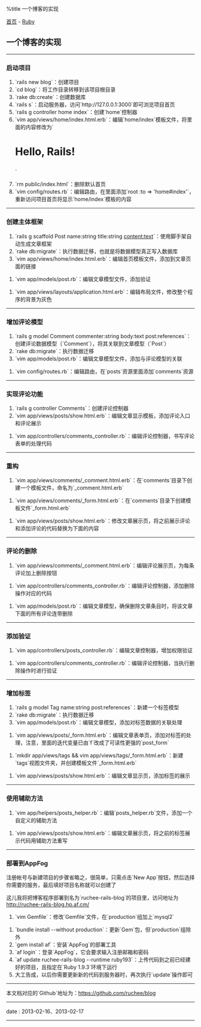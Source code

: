 %title 一个博客的实现

[[../../index|首页]] - [[index|Ruby]]
==一个博客的实现==
----
===启动项目===

# `rails new blog`：创建项目
# `cd blog`：将工作目录转移到该项目根目录
# `rake db:create`：创建数据库
# `rails s`：启动服务器，访问`http://127.0.0.1:3000`即可浏览项目首页
# `rails g controller home index`：创建`home`控制器
# `vim app/views/home/index.html.erb`：编辑`home/index`模板文件，将里面的内容修改为`<h1>Hello, Rails!</h1>`
# `rm public/index.html`：删除默认首页
# `vim config/routes.rb`：编辑路由，在里面添加`root :to => 'home#index'`，重新访问项目首页将显示`home/index`模板的内容
----
===创建主体框架===

# `rails g scaffold Post name:string title:string content:text`：使用脚手架自动生成文章框架
# `rake db:migrate`：执行数据迁移，也就是将数据模型真正写入数据库
# `vim app/views/home/index.html.erb`：编辑首页模板文件，添加到文章页面的链接
{{{class="brush: html"
<h1>Hello, Rails!</h1>
<%= link_to '我的博客', posts_path %>
}}}
# `vim app/models/post.rb`：编辑文章模型文件，添加验证
{{{class="brush: ruby"
class Post < ActiveRecord::Base

  attr_accessible :content, :name, :title

  validates :name,  :presence => true   # 必填
  validates :title, :presence => true,  # 必填
                    :length => {:minimum => 5}  # 最小长度

end
}}}
# `vim app/views/layouts/application.html.erb`：编辑布局文件，修改整个程序的背景为灰色
{{{class="brush: html"
<body style="background: #EEEEEE;">
}}}
----
===增加评论模型===

# `rails g model Comment commenter:string body:text post:references`：创建评论数据模型（`Comment`），将其关联到文章模型（`Post`）
# `rake db:migrate`：执行数据迁移
# `vim app/models/post.rb`：编辑文章模型文件，添加与评论模型的关联
{{{class="brush: ruby"
class Post < ActiveRecord::Base

  attr_accessible :content, :name, :title

  validates :name,  :presence => true   # 必填
  validates :title, :presence => true,  # 必填
                    :length => {:minimum => 5}  # 最小长度

  has_many :comments  # 添加关联，一篇文章可以对应多条评论

end
}}}
# `vim config/routes.rb`：编辑路由，在`posts`资源里面添加`comments`资源
{{{class="brush: ruby"
Blog::Application.routes.draw do

  resources :posts do
    resources :comments
  end  # do

  get "home/index"
  root :to => 'home#index'  # 设置首页

end
}}}
----
===实现评论功能===

# `rails g controller Comments`：创建评论控制器
# `vim app/views/posts/show.html.erb`：编辑文章显示模板，添加评论入口和评论展示
{{{class="brush: html"
<p id="notice"><%= notice %></p>

<p>
  <b>Name:</b>
  <%= @post.name %>
</p>

<p>
  <b>Title:</b>
  <%= @post.title %>
</p>

<p>
  <b>Content:</b>
  <%= @post.content %>
</p>

<h2>评论列表：</h2>
<% @post.comments.each do |comment| %>
  <p>
    <b>昵称：</b>
    <%= comment.commenter %>
  </p>
  <p>
    <b>评论内容：</b>
    <%= comment.body %>
  </p>
<% end %>

<h2>添加评论：</h2>
<%= form_for([@post, @post.comments.build]) do |f| %>
  <div class="field">
    <%= f.label '昵称' %><br>
    <%= f.text_field :commenter %>
  </div>
  <div class="field">
    <%= f.label '评论内容' %><br>
    <%= f.text_area :body %>
  </div>
  <div class="actions">
    <%= f.submit '提交评论' %>
  </div>
<% end %>

<%= link_to 'Edit', edit_post_path(@post) %> |
<%= link_to 'Back', posts_path %>
}}}
# `vim app/controllers/comments_controller.rb`：编辑评论控制器，书写评论表单的处理代码
{{{class="brush: ruby"
class CommentsController < ApplicationController

  def create
    @post = Post.find(params[:post_id])  # 获取文章句柄
    @comment = @post.comments.create(params[:comment])  # 保存表单数据

    redirect_to post_path(@post)  # 处理成功，转向当前文章展示页
  end  # function

end
}}}
----
===重构===

# `vim app/views/comments/_comment.html.erb`：在`comments`目录下创建一个模板文件，命名为`_comment.html.erb`
{{{class="brush: html"
<p>
  <b>昵称：</b>
  <%= comment.commenter %>
</p>

<p>
  <b>评论内容：</b>
  <%= comment.body %>
</p>
}}}
# `vim app/views/comments/_form.html.erb`：在`comments`目录下创建模板文件`_form.html.erb`
{{{class="brush: html"
<%= form_for([@post, @post.comments.build]) do |f| %>
  <div class="field">
    <%= f.label '昵称' %><br>
    <%= f.text_field :commenter %>
  </div>
  <div class="field">
    <%= f.label '评论内容' %><br>
    <%= f.text_area :body %>
  </div>
  <div class="actions">
    <%= f.submit '提交评论' %>
  </div>
<% end %>
}}}
# `vim app/views/posts/show.html.erb`：修改文章展示页，将之前展示评论和添加评论的代码替换为下面的内容
{{{class="brush: html"
<h2>评论列表：</h2>
<%= render @post.comments %>

<h2>添加评论：</h2>
<%= render 'comments/form' %>
}}}
----
===评论的删除===

# `vim app/views/comments/_comment.html.erb`：编辑评论展示页，为每条评论加上删除按钮
{{{class="brush: html"
<p>
<%= link_to '删除评论', [comment.post, comment], :confirm => '你确定要删除吗？', :method  => :delete %>
</p>
}}}
# `vim app/controllers/comments_controller.rb`：编辑评论控制器，添加删除操作对应的代码
{{{class="brush: ruby"
def destroy
  @post = Post.find(params[:post_id])
  @comment = @post.comments.find(params[:id])  # 获取当前评论的句柄
  @comment.destroy  # 执行删除操作

  redirect_to post_path(@post)
end  # function
}}}
# `vim app/models/post.rb`：编辑文章模型，确保删除文章条目时，将该文章下面的所有评论连带删除
{{{class="brush: ruby"
class Post < ActiveRecord::Base

  attr_accessible :content, :name, :title

  validates :name,  :presence => true   # 必填
  validates :title, :presence => true,  # 必填
                    :length => {:minimum => 5}  # 最小长度

  has_many :comments, :dependent => :destroy  # 添加关联，一篇文章可以对应多条评论，删除文章也连带删除其相关的评论

end
}}}
----
===添加验证===

# `vim app/controllers/posts_controller.rb`：编辑文章控制器，增加权限验证
{{{class="brush: ruby"
class PostsController < ApplicationController

  # 创建简易的验证系统，排除对index和show的验证
  http_basic_authenticate_with :name => 'ruchee', :password => '123456', :except => [:index, :show]
  
  # 其他代码
end
}}}
# `vim app/controllers/comments_controller.rb`：编辑评论控制器，当执行删除操作时进行验证
{{{class="brush: ruby"
class CommentsController < ApplicationController

  # 创建简易的验证系统，只对destroy生效
  http_basic_authenticate_with :name => 'ruchee', :password => '123456', :only => :destroy
  
  # 其他代码
end
}}}
----
===增加标签===

# `rails g model Tag name:string post:references`：新建一个标签模型
# `rake db:migrate`：执行数据迁移
# `vim app/models/post.rb`：编辑文章模型，添加对标签数据的关联处理
{{{class="brush: ruby"
class Post < ActiveRecord::Base

  attr_accessible :content, :name, :title, :tags_attributes

  validates :name,  :presence => true   # 必填
  validates :title, :presence => true,  # 必填
                    :length => {:minimum => 5}  # 最小长度

  has_many :comments, :dependent => :destroy  # 添加关联，一篇文章可以对应多条评论，删除文章也连带删除其相关的评论
  has_many :tags  # 一篇文章可以对应多个标签

  accepts_nested_attributes_for :tags, :allow_destroy => :true,
    :reject_if => proc {|attrs| attrs.all? {|k, v| v.blank?}}

end
}}}
# `vim app/views/posts/_form.html.erb`：编辑文章表单页，添加对标签的处理，注意，里面的迭代变量已由`f`改成了可读性更强的`post_form`
{{{class="brush: html"
<% @post.tags.build %>

<%= form_for(@post) do |post_form| %>
  <% if @post.errors.any? %>
    <div id="error_explanation">
      <h2><%= pluralize(@post.errors.count, "error") %> prohibited this post from being saved:</h2>

      <ul>
      <% @post.errors.full_messages.each do |msg| %>
        <li><%= msg %></li>
      <% end %>
      </ul>
    </div>
  <% end %>

  <div class="field">
    <%= post_form.label :name %><br />
    <%= post_form.text_field :name %>
  </div>
  <div class="field">
    <%= post_form.label :title %><br />
    <%= post_form.text_field :title %>
  </div>
  <div class="field">
    <%= post_form.label :content %><br />
    <%= post_form.text_area :content %>
  </div>

  <h2>Tags</h2>
  <%= render :partial => 'tags/form',
             :locals => {:form => post_form} %>

  <div class="actions">
    <%= post_form.submit %>
  </div>
<% end %>
}}}
# `mkdir app/views/tags && vim app/views/tags/_form.html.erb`：新建`tags`视图文件夹，并创建模板文件`_form.html.erb`
{{{class="brush: html"
<%= form.fields_for :tags do |tag_form| %>
  <div class="field">
    <%= tag_form.label :name, '标签：' %>
    <%= tag_form.text_field :name %>
  </div>
  <% unless tag_form.object.nil? || tag_form.object.new_record? %>
    <div class="field">
      <%= tag_form.label :_destroy, '移除：' %>
      <%= tag_form.check_box :_destroy %>
    </div>
  <% end %>
<% end %>
}}}
# `vim app/views/posts/show.html.erb`：编辑文章显示页，添加标签的展示
{{{class="brush: html"
<p id="notice"><%= notice %></p>

<p>
  <b>Name:</b>
  <%= @post.name %>
</p>

<p>
  <b>Title:</b>
  <%= @post.title %>
</p>

<p>
  <b>Content:</b>
  <%= @post.content %>
</p>

<p>
  <b>标签：</b>
  <%= @post.tags.map {|t| t.name}.join(', ') %>
</p>

<h2>评论列表：</h2>
<%= render @post.comments %>

<h2>添加评论：</h2>
<%= render 'comments/form' %>

<%= link_to 'Edit', edit_post_path(@post) %> |
<%= link_to 'Back', posts_path %>
}}}
----
===使用辅助方法===

# `vim app/helpers/posts_helper.rb`：编辑`posts_helper.rb`文件，添加一个自定义的辅助方法
{{{class="brush: ruby"
module PostsHelper

  def join_tags (post)
    post.tags.map {|t| t.name}.join(', ')
  end  # function

end
}}}
# `vim app/views/posts/show.html.erb`：编辑文章展示页，将之前的标签展示代码用辅助方法重写
{{{class="brush: html"
<p>
  <b>标签：</b>
  <%= join_tags(@post) %>
</p>
}}}
----
===部署到AppFog===

注册帐号与新建项目的步骤省略之，很简单，只需点击`New App`按钮，然后选择你需要的服务，最后填好项目名称就可以创建了

这儿我将把博客程序部署到名为`ruchee-rails-blog`的项目里，访问地址为[http://ruchee-rails-blog.hp.af.cm/ http://ruchee-rails-blog.hp.af.cm/]

# `vim Gemfile`：修改`Gemfile`文件，在`production`组加上`mysql2`
{{{class="brush: ruby"
source 'https://rubygems.org'

gem 'rails', '3.2.12'

group :development do
  gem 'sqlite3'
end  # do

group :production do
  gem 'mysql2'
end  # do

group :assets do
  gem 'sass-rails',   '~> 3.2.3'
  gem 'coffee-rails', '~> 3.2.1'
  gem 'uglifier', '>= 1.0.3'
end

gem 'jquery-rails'
}}}
# `bundle install --without production`：更新`Gem`包，但`production`组除外
# `gem install af`：安装`AppFog`的部署工具
# `af login`：登录`AppFog`，它会要求输入注册邮箱和密码
# `af update ruchee-rails-blog --runtime ruby193`：上传代码到之前已经建好的项目，且指定在`Ruby 1.9.3`环境下运行
# 大工告成，以后你需要更新新的代码到服务器时，再次执行`update`操作即可
----
本文档对应的`Github`地址为：[[https://github.com/ruchee/blog|https://github.com/ruchee/blog]]
----
<red>date</red> : 2013-02-16、2013-02-17
----
